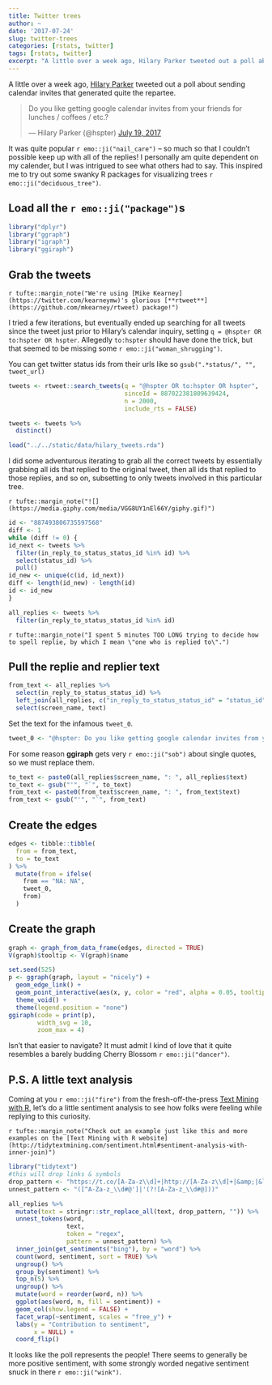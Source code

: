 ```yaml
---
title: Twitter trees
author: ~
date: '2017-07-24'
slug: twitter-trees
categories: [rstats, twitter]
tags: [rstats, twitter]
excerpt: "A little over a week ago, Hilary Parker tweeted out a poll about sending calendar invites that generated quite the repartee. It was quite popular -- so much so that I couldn't possible keep up with all of the replies! I personally am quite dependent on my calender, but I was intrigured to see what others had to say. This inspired me to try out some swanky R packages for visualizing trees."
---
```


A little over a week ago, [Hilary Parker](https://twitter.com/hspter) tweeted out a poll about sending calendar invites that generated quite the repartee.

<blockquote class="twitter-tweet" data-lang="en"><p lang="en" dir="ltr">Do you like getting google calendar invites from your friends for lunches / coffees / etc.?</p>&mdash; Hilary Parker (@hspter) <a href="https://twitter.com/hspter/status/887493806735597568">July 19, 2017</a></blockquote> <script async src="//platform.twitter.com/widgets.js" charset="utf-8"></script>

It was quite popular `r emo::ji("nail_care")` -- so much so that I couldn't possible keep up with all of the replies! I personally am quite dependent on my calender, but I was intrigued to see what others had to say. This inspired me to try out some swanky R packages for visualizing trees `r emo::ji("deciduous_tree")`.

## Load all the `r emo::ji("package")`s
```r
library("dplyr")
library("ggraph")
library("igraph")
library("ggiraph")
```

## Grab the tweets 

`r tufte::margin_note("We're using [Mike Kearney](https://twitter.com/kearneymw)'s glorious [**rtweet**](https://github.com/mkearney/rtweet) package!")`

I tried a few iterations, but eventually ended up searching for all tweets since the tweet just prior to Hilary's calendar inquiry, setting `q = @hspter OR to:hspter OR hspter`. Allegedly `to:hspter` should have done the trick, but that seemed to be missing some `r emo::ji("woman_shrugging")`. 

<span class = "marginnote">
You can get twitter status ids from their urls like so
`gsub(".*status/", "", tweet_url)`

</span>
```r
tweets <- rtweet::search_tweets(q = "@hspter OR to:hspter OR hspter",
                                sinceId = 887022381809639424,
                                n = 2000, 
                                include_rts = FALSE)

tweets <- tweets %>%
  distinct()
```


```r
load("../../static/data/hilary_tweets.rda")
```


I did some adventurous iterating to grab all the correct tweets by essentially grabbing all ids that replied to the original tweet, then all ids that replied to those replies, and so on, subsetting to only tweets involved in this particular tree.

`r tufte::margin_note("![](https://media.giphy.com/media/VGG8UY1nEl66Y/giphy.gif)")`

```r
id <- "887493806735597568"
diff <- 1
while (diff != 0) {
id_next <- tweets %>%
  filter(in_reply_to_status_status_id %in% id) %>%
  select(status_id) %>%
  pull()
id_new <- unique(c(id, id_next))
diff <- length(id_new) - length(id)
id <- id_new
}

all_replies <- tweets %>% 
  filter(in_reply_to_status_status_id %in% id)
```

`r tufte::margin_note("I spent 5 minutes TOO LONG trying to decide how to spell replie, by which I mean \"one who is replied to\".")`

## Pull the replie and replier text

```r
from_text <- all_replies %>%
  select(in_reply_to_status_status_id) %>%
  left_join(all_replies, c("in_reply_to_status_status_id" = "status_id")) %>%
  select(screen_name, text)
```

Set the text for the infamous `tweet_0`.
```r
tweet_0 <- "@hspter: Do you like getting google calendar invites from your friends for lunches / coffees / etc.?"
```

<span class = "marginnote">
For some reason **ggiraph** gets very `r emo::ji("sob")` about single quotes, so we must replace them.
<span>
```r
to_text <- paste0(all_replies$screen_name, ": ", all_replies$text)
to_text <- gsub("'", "`", to_text)
from_text <- paste0(from_text$screen_name, ": ", from_text$text)
from_text <- gsub("'", "`", from_text)
```

## Create the edges

```r
edges <- tibble::tibble(
  from = from_text,
  to = to_text
) %>%
  mutate(from = ifelse(
    from == "NA: NA",
    tweet_0,
    from)
  )
```

## Create the graph

```r
graph <- graph_from_data_frame(edges, directed = TRUE)
V(graph)$tooltip <- V(graph)$name

set.seed(525)
p <- ggraph(graph, layout = "nicely") + 
  geom_edge_link() + 
  geom_point_interactive(aes(x, y, color = "red", alpha = 0.05, tooltip = tooltip)) +
  theme_void() + 
  theme(legend.position = "none")
ggiraph(code = print(p),
        width_svg = 10,
        zoom_max = 4)
```

Isn't that easier to navigate? It must admit I kind of love that it quite resembles a barely budding Cherry Blossom `r emo::ji("dancer")`.

## P.S. A little text analysis

Coming at you `r emo::ji("fire")` from the fresh-off-the-press [Text Mining with R](https://www.amazon.com/Text-Mining-R-Tidy-Approach/dp/1491981652/ref=sr_1_1?ie=UTF8&qid=1500945481&sr=8-1&keywords=tidy+text+mining+with+r), let's do a little sentiment analysis to see how folks were feeling while replying to this curiosity.

`r tufte::margin_note("Check out an example just like this and more examples on the [Text Mining with R website](http://tidytextmining.com/sentiment.html#sentiment-analysis-with-inner-join)")`
```r
library("tidytext")
#this will drop links & symbols
drop_pattern <- "https://t.co/[A-Za-z\\d]+|http://[A-Za-z\\d]+|&amp;|&lt;|&gt;|RT|https|ht"
unnest_pattern <- "([^A-Za-z_\\d#@']|'(?![A-Za-z_\\d#@]))"

all_replies %>% 
  mutate(text = stringr::str_replace_all(text, drop_pattern, "")) %>%
  unnest_tokens(word, 
                text, 
                token = "regex", 
                pattern = unnest_pattern) %>%
  inner_join(get_sentiments("bing"), by = "word") %>%
  count(word, sentiment, sort = TRUE) %>%
  ungroup() %>%
  group_by(sentiment) %>%
  top_n(5) %>%
  ungroup() %>%
  mutate(word = reorder(word, n)) %>%
  ggplot(aes(word, n, fill = sentiment)) +
  geom_col(show.legend = FALSE) +
  facet_wrap(~sentiment, scales = "free_y") +
  labs(y = "Contribution to sentiment",
       x = NULL) +
  coord_flip()
```

It looks like the poll represents the people! There seems to generally be more positive sentiment, with some strongly worded negative sentiment snuck in there `r emo::ji("wink")`.  

